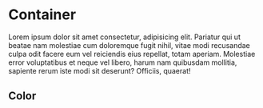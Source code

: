
<Meta title="scss/Light/Components/Container" />

# Container

Lorem ipsum dolor sit amet consectetur, adipisicing elit. Pariatur qui ut
beatae nam molestiae cum doloremque fugit nihil, vitae modi recusandae culpa
odit facere eum vel reiciendis eius repellat, totam aperiam. Molestiae error
voluptatibus et neque vel libero, harum nam quibusdam mollitia, sapiente rerum
iste modi sit deserunt? Officiis, quaerat!

## Color

<DesignTokenDocBlock categoryName="dist/web/scss/Light/components/container/color.scss" maxHeight={10000} />
